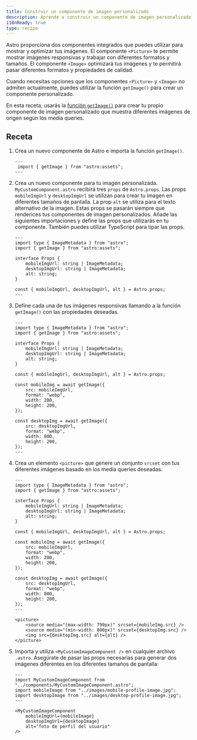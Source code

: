 ```yaml
---
title: Construir un componente de imagen personalizado
description: Aprende a construir un componente de imagen personalizado que admita media queries utilizando la función `getImage`
i18nReady: true
type: recipe
---
```


Astro proporciona dos componentes integrados que puedes utilizar para mostrar y optimizar tus imágenes. El componente `<Picture>` te permite mostrar imágenes responsivas y trabajar con diferentes formatos y tamaños. El componente `<Image>` optimizará tus imágenes y te permitirá pasar diferentes formatos y propiedades de calidad.

Cuando necesitas opciones que los componentes `<Picture>` y `<Image>` no admiten actualmente, puedes utilizar la función `getImage()` para crear un componente personalizado.

En esta receta, usarás la [función `getImage()`](/es/guides/images/#generando-imágenes-con-getimage) para crear tu propio componente de imagen personalizado que muestra diferentes imágenes de origen según los media queries.

## Receta

1. Crea un nuevo componente de Astro e importa la función `getImage()`.

    ```astro title="src/components/MyCustomImageComponent.astro" 
    ---
     import { getImage } from "astro:assets";
    ---

    ```

2. Crea un nuevo componente para tu imagen personalizada. `MyCustomComponent.astro` recibirá tres `props` de `Astro.props`. Las props `mobileImgUrl` y `desktopImgUrl` se utilizan para crear tu imagen en diferentes tamaños de pantalla. La prop `alt` se utiliza para el texto alternativo de la imagen. Estas props se pasarán siempre que renderices tus componentes de imagen personalizados. Añade las siguientes importaciones y define las props que utilizarás en tu componente. También puedes utilizar TypeScript para tipar las props.

    ```astro title="src/components/MyCustomImageComponent.astro" ins={3, 11}
    ---
    import type { ImageMetadata } from "astro";
    import { getImage } from "astro:assets";

    interface Props {
        mobileImgUrl: string | ImageMetadata;
        desktopImgUrl: string | ImageMetadata;
        alt: string;
    }

    const { mobileImgUrl, desktopImgUrl, alt } = Astro.props;
    ---

    ```

3. Define cada una de tus imágenes responsivas llamando a la función `getImage()` con las propiedades deseadas.

    ```astro title="src/components/MyCustomImageComponent.astro" ins={13-18, 20-25}
    ---
    import type { ImageMetadata } from "astro";
    import { getImage } from "astro:assets";

    interface Props {
        mobileImgUrl: string | ImageMetadata;
        desktopImgUrl: string | ImageMetadata;
        alt: string;
    }

    const { mobileImgUrl, desktopImgUrl, alt } = Astro.props;

    const mobileImg = await getImage({
        src: mobileImgUrl,
        format: "webp",
        width: 200,
        height: 200,
    });

    const desktopImg = await getImage({
        src: desktopImgUrl,
        format: "webp",
        width: 800,
        height: 200,
    });
    ---

    ```

4. Crea un elemento `<picture>` que genere un conjunto `srcset` con tus diferentes imágenes basado en los media queries deseadas.

    ```astro title="src/components/MyCustomImageComponent.astro" ins={28-32}
    ---
    import type { ImageMetadata } from "astro";
    import { getImage } from "astro:assets";

    interface Props {
        mobileImgUrl: string | ImageMetadata;
        desktopImgUrl: string | ImageMetadata;
        alt: string;
    }

    const { mobileImgUrl, desktopImgUrl, alt } = Astro.props;

    const mobileImg = await getImage({
        src: mobileImgUrl,
        format: "webp",
        width: 200,
        height: 200,
    });

    const desktopImg = await getImage({
        src: desktopImgUrl,
        format: "webp",
        width: 800,
        height: 200,
    });
    ---

    <picture>
        <source media="(max-width: 799px)" srcset={mobileImg.src} />
        <source media="(min-width: 800px)" srcset={desktopImg.src} />
        <img src={desktopImg.src} alt={alt} />
    </picture>

    ```

5. Importa y utiliza `<MyCustomImageComponent />` en cualquier archivo `.astro`. Asegúrate de pasar las props necesarias para generar dos imágenes diferentes en los diferentes tamaños de pantalla:

    ```astro title="src/pages/index.astro" 
    ---
    import MyCustomImageComponent from "../components/MyCustomImageComponent.astro";
    import mobileImage from "../images/mobile-profile-image.jpg";
    import desktopImage from "../images/desktop-profile-image.jpg";
    ---

    <MyCustomImageComponent
        mobileImgUrl={mobileImage}
        desktopImgUrl={desktopImage}
        alt="foto de perfil del usuario"
    />

    ```
